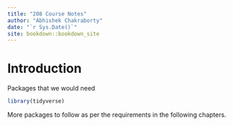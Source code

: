```yaml
--- 
title: "208 Course Notes"
author: "Abhishek Chakraborty"
date: "`r Sys.Date()`"
site: bookdown::bookdown_site
---
```



# Introduction

Packages that we would need

```r
library(tidyverse)
```

More packages to follow as per the requirements in the following chapters.


